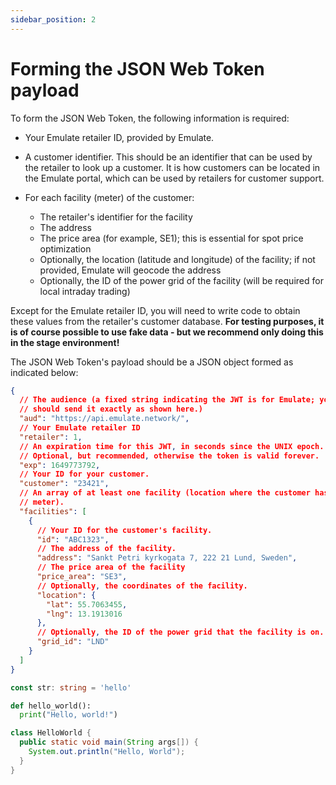 ```yaml
---
sidebar_position: 2
---
```


# Forming the JSON Web Token payload

To form the JSON Web Token, the following information is required:

- Your Emulate retailer ID, provided by Emulate.
- A customer identifier. This should be an identifier that can be used by the retailer to look up a customer. It is how customers can be located in the Emulate portal, which can be used by retailers for customer support.

- For each facility (meter) of the customer:

  - The retailer's identifier for the facility
  - The address
  - The price area (for example, SE1); this is essential for spot price optimization
  - Optionally, the location (latitude and longitude) of the facility; if not provided, Emulate will geocode the address
  - Optionally, the ID of the power grid of the facility (will be required for local intraday trading)

Except for the Emulate retailer ID, you will need to write code to obtain these values from the retailer's customer database. **For testing purposes, it is of course possible to use fake data - but we recommend only doing this in the stage environment!**

The JSON Web Token's payload should be a JSON object formed as indicated below:

```json
{
  // The audience (a fixed string indicating the JWT is for Emulate; you
  // should send it exactly as shown here.)
  "aud": "https://api.emulate.network/",
  // Your Emulate retailer ID
  "retailer": 1,
  // An expiration time for this JWT, in seconds since the UNIX epoch.
  // Optional, but recommended, otherwise the token is valid forever.
  "exp": 1649773792,
  // Your ID for your customer.
  "customer": "23421",
  // An array of at least one facility (location where the customer has a
  // meter).
  "facilities": [
    {
      // Your ID for the customer's facility.
      "id": "ABC1323",
      // The address of the facility.
      "address": "Sankt Petri kyrkogata 7, 222 21 Lund, Sweden",
      // The price area of the facility
      "price_area": "SE3",
      // Optionally, the coordinates of the facility.
      "location": {
        "lat": 55.7063455,
        "lng": 13.1913016
      },
      // Optionally, the ID of the power grid that the facility is on.
      "grid_id": "LND"
    }
  ]
}
```


<Tabs>
<TabItem value="ts" label="typescript">

```typescript
const str: string = 'hello'
```

</TabItem>
<TabItem value="py" label="python">

```py
def hello_world():
  print("Hello, world!")
```

</TabItem>
<TabItem value="java" label="java">

```java
class HelloWorld {
  public static void main(String args[]) {
    System.out.println("Hello, World");
  }
}
```

</TabItem>
</Tabs>
